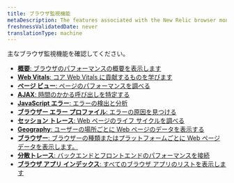 ```yaml
---
title: ブラウザ監視機能
metaDescription: The features associated with the New Relic browser monitoring Pro and Pro+SPA agents.
freshnessValidatedDate: never
translationType: machine
---
```


主なブラウザ監視機能を確認してください。

* [**概要**: ブラウザのパフォーマンスの概要を表示します](/docs/browser/browser-monitoring/getting-started/browser-summary-page/)
* [**Web Vitals**: コア Web Vitals に貢献するものを学びます](/docs/journey-performance/guide-to-monitoring-core-web-vitals)
* [**ページ ビュー**: ページのパフォーマンスを調べる](/docs/browser/new-relic-browser/browser-pro-features/page-views-examine-page-performance/)
* [**AJAX**: 時間のかかる呼び出しを特定する](/docs/browser/browser-monitoring/browser-pro-features/ajax-page-identify-time-consuming-calls/)
* [**JavaScript エラー**: エラーの検出と分析](/docs/browser/new-relic-browser/browser-pro-features/javascript-errors-page-detect-analyze-errors/)
* [**ブラウザー エラー プロファイル**: エラーの原因を見つける](/docs/browser/new-relic-browser/browser-pro-features/browser-error-profiles-find-error-causes/)
* [**セッション トレース**: Web ページのライフ サイクルを調べる](/docs/browser/browser-monitoring/browser-pro-features/session-traces-explore-webpages-life-cycle/)
* [**Geography**: ユーザーの場所ごとに Web ページのデータを表示する](/docs/browser/new-relic-browser/browser-pro-features/geography-webpage-metrics-location/)
* [**ブラウザー**: ブラウザーの種類またはプラットフォームごとに Web ページ データを表示します。](/docs/browser/new-relic-browser/browser-pro-features/browsers-problem-patterns-type-or-platform/)
* [**分散トレース**: バックエンドとフロントエンドのパフォーマンスを接続](/docs/browser/new-relic-browser/browser-pro-features/browser-data-distributed-tracing/)
* [**ブラウザ アプリ インデックス**: すべてのブラウザ アプリのリストを表示します](/docs/browser/new-relic-browser/getting-started/browser-apps-index/)